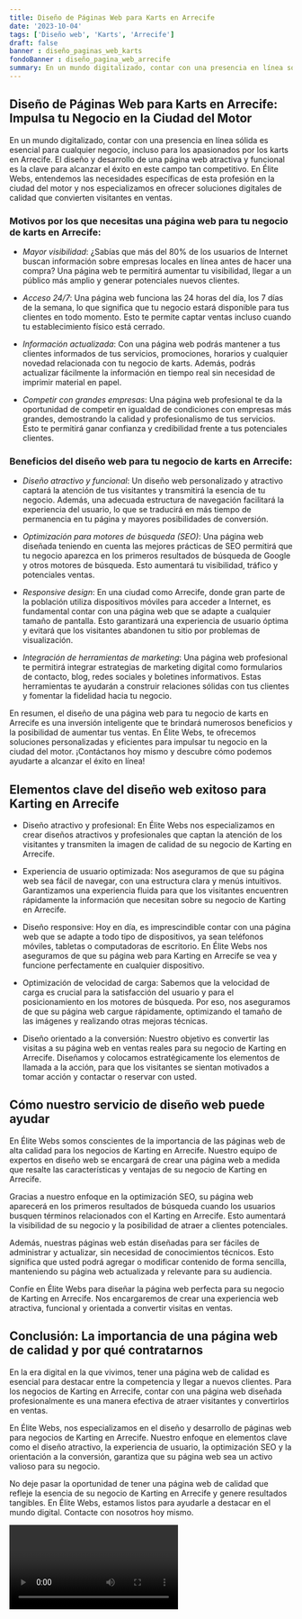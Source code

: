 ```yaml
---
title: Diseño de Páginas Web para Karts en Arrecife
date: '2023-10-04'
tags: ['Diseño web', 'Karts', 'Arrecife']
draft: false
banner : diseño_paginas_web_karts
fondoBanner : diseño_pagina_web_arrecife
summary: En un mundo digitalizado, contar con una presencia en línea sólida es esencial para cualquier negocio, incluso para los apasionados por los karts en Arrecife. El diseño y desarrollo de una página web atractiva y funcional es la clave para alcanzar el éxito en este campo tan competitivo. En Élite Webs, entendemos las necesidades específicas de esta profesión en la ciudad del motor y nos especializamos en ofrecer soluciones digitales de calidad que convierten visitantes en ventas.
---
```


## Diseño de Páginas Web para Karts en Arrecife: Impulsa tu Negocio en la Ciudad del Motor

En un mundo digitalizado, contar con una presencia en línea sólida es esencial para cualquier negocio, incluso para los apasionados por los karts en Arrecife. El diseño y desarrollo de una página web atractiva y funcional es la clave para alcanzar el éxito en este campo tan competitivo. En Élite Webs, entendemos las necesidades específicas de esta profesión en la ciudad del motor y nos especializamos en ofrecer soluciones digitales de calidad que convierten visitantes en ventas.

### Motivos por los que necesitas una página web para tu negocio de karts en Arrecife:

- *Mayor visibilidad*: ¿Sabías que más del 80% de los usuarios de Internet buscan información sobre empresas locales en línea antes de hacer una compra? Una página web te permitirá aumentar tu visibilidad, llegar a un público más amplio y generar potenciales nuevos clientes.

- *Acceso 24/7*: Una página web funciona las 24 horas del día, los 7 días de la semana, lo que significa que tu negocio estará disponible para tus clientes en todo momento. Esto te permite captar ventas incluso cuando tu establecimiento físico está cerrado.

- *Información actualizada*: Con una página web podrás mantener a tus clientes informados de tus servicios, promociones, horarios y cualquier novedad relacionada con tu negocio de karts. Además, podrás actualizar fácilmente la información en tiempo real sin necesidad de imprimir material en papel.

- *Competir con grandes empresas*: Una página web profesional te da la oportunidad de competir en igualdad de condiciones con empresas más grandes, demostrando la calidad y profesionalismo de tus servicios. Esto te permitirá ganar confianza y credibilidad frente a tus potenciales clientes.

### Beneficios del diseño web para tu negocio de karts en Arrecife:

- *Diseño atractivo y funcional*: Un diseño web personalizado y atractivo captará la atención de tus visitantes y transmitirá la esencia de tu negocio. Además, una adecuada estructura de navegación facilitará la experiencia del usuario, lo que se traducirá en más tiempo de permanencia en tu página y mayores posibilidades de conversión.

- *Optimización para motores de búsqueda (SEO)*: Una página web diseñada teniendo en cuenta las mejores prácticas de SEO permitirá que tu negocio aparezca en los primeros resultados de búsqueda de Google y otros motores de búsqueda. Esto aumentará tu visibilidad, tráfico y potenciales ventas.

- *Responsive design*: En una ciudad como Arrecife, donde gran parte de la población utiliza dispositivos móviles para acceder a Internet, es fundamental contar con una página web que se adapte a cualquier tamaño de pantalla. Esto garantizará una experiencia de usuario óptima y evitará que los visitantes abandonen tu sitio por problemas de visualización.

- *Integración de herramientas de marketing*: Una página web profesional te permitirá integrar estrategias de marketing digital como formularios de contacto, blog, redes sociales y boletines informativos. Estas herramientas te ayudarán a construir relaciones sólidas con tus clientes y fomentar la fidelidad hacia tu negocio.

En resumen, el diseño de una página web para tu negocio de karts en Arrecife es una inversión inteligente que te brindará numerosos beneficios y la posibilidad de aumentar tus ventas. En Élite Webs, te ofrecemos soluciones personalizadas y eficientes para impulsar tu negocio en la ciudad del motor. ¡Contáctanos hoy mismo y descubre cómo podemos ayudarte a alcanzar el éxito en línea!

<GifSeo />

<Cta />

## Elementos clave del diseño web exitoso para Karting en Arrecife

- Diseño atractivo y profesional: En Élite Webs nos especializamos en crear diseños atractivos y profesionales que captan la atención de los visitantes y transmiten la imagen de calidad de su negocio de Karting en Arrecife.

- Experiencia de usuario optimizada: Nos aseguramos de que su página web sea fácil de navegar, con una estructura clara y menús intuitivos. Garantizamos una experiencia fluida para que los visitantes encuentren rápidamente la información que necesitan sobre su negocio de Karting en Arrecife.

- Diseño responsive: Hoy en día, es imprescindible contar con una página web que se adapte a todo tipo de dispositivos, ya sean teléfonos móviles, tabletas o computadoras de escritorio. En Élite Webs nos aseguramos de que su página web para Karting en Arrecife se vea y funcione perfectamente en cualquier dispositivo.

- Optimización de velocidad de carga: Sabemos que la velocidad de carga es crucial para la satisfacción del usuario y para el posicionamiento en los motores de búsqueda. Por eso, nos aseguramos de que su página web cargue rápidamente, optimizando el tamaño de las imágenes y realizando otras mejoras técnicas.

- Diseño orientado a la conversión: Nuestro objetivo es convertir las visitas a su página web en ventas reales para su negocio de Karting en Arrecife. Diseñamos y colocamos estratégicamente los elementos de llamada a la acción, para que los visitantes se sientan motivados a tomar acción y contactar o reservar con usted.

## Cómo nuestro servicio de diseño web puede ayudar

En Élite Webs somos conscientes de la importancia de las páginas web de alta calidad para los negocios de Karting en Arrecife. Nuestro equipo de expertos en diseño web se encargará de crear una página web a medida que resalte las características y ventajas de su negocio de Karting en Arrecife.

Gracias a nuestro enfoque en la optimización SEO, su página web aparecerá en los primeros resultados de búsqueda cuando los usuarios busquen términos relacionados con el Karting en Arrecife. Esto aumentará la visibilidad de su negocio y la posibilidad de atraer a clientes potenciales.

Además, nuestras páginas web están diseñadas para ser fáciles de administrar y actualizar, sin necesidad de conocimientos técnicos. Esto significa que usted podrá agregar o modificar contenido de forma sencilla, manteniendo su página web actualizada y relevante para su audiencia.

Confíe en Élite Webs para diseñar la página web perfecta para su negocio de Karting en Arrecife. Nos encargaremos de crear una experiencia web atractiva, funcional y orientada a convertir visitas en ventas.

## Conclusión: La importancia de una página web de calidad y por qué contratarnos

En la era digital en la que vivimos, tener una página web de calidad es esencial para destacar entre la competencia y llegar a nuevos clientes. Para los negocios de Karting en Arrecife, contar con una página web diseñada profesionalmente es una manera efectiva de atraer visitantes y convertirlos en ventas.

En Élite Webs, nos especializamos en el diseño y desarrollo de páginas web para negocios de Karting en Arrecife. Nuestro enfoque en elementos clave como el diseño atractivo, la experiencia de usuario, la optimización SEO y la orientación a la conversión, garantiza que su página web sea un activo valioso para su negocio.

No deje pasar la oportunidad de tener una página web de calidad que refleje la esencia de su negocio de Karting en Arrecife y genere resultados tangibles. En Élite Webs, estamos listos para ayudarle a destacar en el mundo digital. Contacte con nosotros hoy mismo.

<Video />

<CtaBot job='Karts' city='Arrecife'/>

<Gmaps query='Arrecife+españa+maps' />